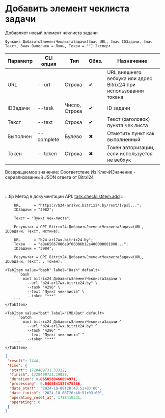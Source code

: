 ﻿---
sidebar_position: 1
---


# Добавить элемент чеклиста задачи
 Добавляет новый элемент чеклиста задачи



`Функция ДобавитьЭлементЧеклистаЗадачи(Знач URL, Знач IDЗадачи, Знач Текст, Знач Выполнен = Ложь, Токен = "") Экспорт`

  | Параметр | CLI опция | Тип | Обяз. | Назначение |
  |-|-|-|-|-|
  | URL | --url | Строка | &#x2714; | URL внешнего вебхука или адрес Bitrix24 при использовании токена |
  | IDЗадачи | --task | Число, Строка | &#x2714; | ID задачи |
  | Текст | --text | Строка | &#x2714; | Текст (заголовок) пункта чек листа |
  | Выполнен | --complete | Булево | &#x2716; | Отметить пункт как выполненный |
  | Токен | --token | Строка | &#x2716; | Токен авторизации, если используется не вебхук |

  
  Возвращаемое значение:   Соответствие Из КлючИЗначение - сериализованный JSON ответа от Bitrxi24

<br/>

:::tip
Метод в документации API: [task.checklistitem.add](https://dev.1c-bitrix.ru/rest_help/tasks/task/checklistitem/add.php)
:::
<br/>



```bsl title="Пример использования для 1С:Предприятие/OneScript"
    URL      = "https://b24-ar17wx.bitrix24.by/rest/1/ps5...";
    IDЗадачи = "3982";

    Текст = "Пункт чек-листа";

    Результат = OPI_Bitrix24.ДобавитьЭлементЧеклистаЗадачи(URL, IDЗадачи, Текст, Истина);

    URL      = "b24-ar17wx.bitrix24.by";
    Токен    = "a8e65667006e9f06006b12e400000001000...";
    IDЗадачи = "3984";

    Результат = OPI_Bitrix24.ДобавитьЭлементЧеклистаЗадачи(URL, IDЗадачи, Текст, , Токен);
```
    

 <Tabs>
  
    <TabItem value="bash" label="Bash" default>
        ```bash
            oint bitrix24 ДобавитьЭлементЧеклистаЗадачи \
              --url "b24-ar17wx.bitrix24.by" \
              --task "4296" \
              --text "Пункт чек-листа" \
              --token "***"
        ```
    </TabItem>
  
    <TabItem value="bat" label="CMD/Bat" default>
        ```batch
            oint bitrix24 ДобавитьЭлементЧеклистаЗадачи ^
              --url "b24-ar17wx.bitrix24.by" ^
              --task "4296" ^
              --text "Пункт чек-листа" ^
              --token "***"
        ```
    </TabItem>
</Tabs>


```json title="Результат"
{
 "result": 1444,
 "time": {
  "start": 1728409731.33322,
  "finish": 1728409731.39828,
  "duration": 0.0650589466094971,
  "processing": 0.0409841537475586,
  "date_start": "2024-10-08T20:48:51+03:00",
  "date_finish": "2024-10-08T20:48:51+03:00",
  "operating_reset_at": 1728410331,
  "operating": 0
 }
}
```
